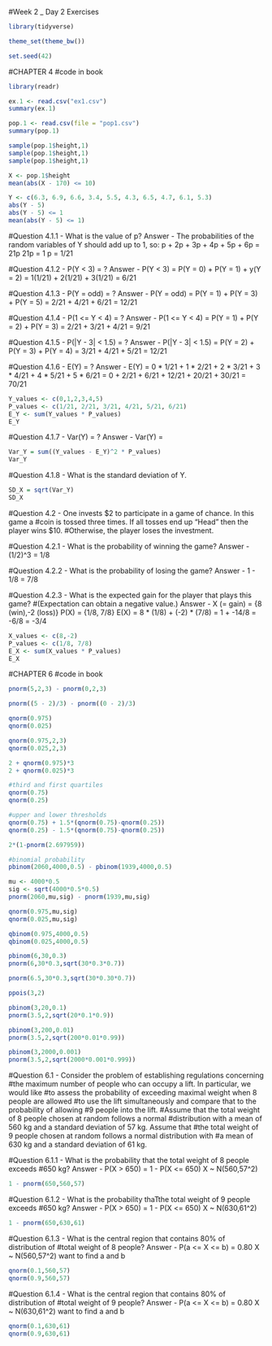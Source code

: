 #Week 2 _ Day 2 Exercises
```r
library(tidyverse)

theme_set(theme_bw())

set.seed(42)
```
#CHAPTER 4
#code in book
```r
library(readr)

ex.1 <- read.csv("ex1.csv")
summary(ex.1)

pop.1 <- read.csv(file = "pop1.csv")
summary(pop.1)

sample(pop.1$height,1)
sample(pop.1$height,1)
sample(pop.1$height,1)

X <- pop.1$height
mean(abs(X - 170) <= 10)

Y <- c(6.3, 6.9, 6.6, 3.4, 5.5, 4.3, 6.5, 4.7, 6.1, 5.3)
abs(Y - 5)
abs(Y - 5) <= 1
mean(abs(Y - 5) <= 1)
```

#Question 4.1.1 - What is the value of p?
Answer - The probabilities of the random variables of Y should add up to 1, so:
p + 2p + 3p + 4p + 5p + 6p = 21p 
21p = 1
p = 1/21

#Question 4.1.2 - P(Y < 3) = ?
Answer - P(Y < 3) = P(Y = 0) + P(Y = 1) + y(Y = 2)
                  = 1(1/21) + 2(1/21) + 3(1/21)
                  = 6/21

#Question 4.1.3 - P(Y = odd) = ?
Answer - P(Y = odd) = P(Y = 1) + P(Y = 3) + P(Y = 5)
                    = 2/21 + 4/21 + 6/21
                    = 12/21
                    
#Question 4.1.4 - P(1 <= Y < 4) = ?
Answer - P(1 <= Y < 4) = P(Y = 1) + P(Y = 2) + P(Y = 3)
                       = 2/21 + 3/21 + 4/21
                       = 9/21
                       
#Question 4.1.5 - P(|Y - 3| < 1.5) = ?
Answer - P(|Y - 3| < 1.5) = P(Y = 2) + P(Y = 3) + P(Y = 4)
                          = 3/21 + 4/21 + 5/21
                          = 12/21
                          
#Question 4.1.6 - E(Y) = ?
Answer - E(Y) = 0 * 1/21 + 1 * 2/21 + 2 * 3/21 + 3 * 4/21 + 4 * 5/21 + 5 * 6/21
              = 0 + 2/21 + 6/21 + 12/21 + 20/21 + 30/21
              = 70/21
```r
Y_values <- c(0,1,2,3,4,5)
P_values <- c(1/21, 2/21, 3/21, 4/21, 5/21, 6/21)
E_Y <- sum(Y_values * P_values)
E_Y
```

#Question 4.1.7 - Var(Y) = ?
Answer - Var(Y) = 
```r
Var_Y = sum((Y_values - E_Y)^2 * P_values)
Var_Y
```

#Question 4.1.8 - What is the standard deviation of Y.
```r
SD_X = sqrt(Var_Y)
SD_X
```

#Question 4.2 - One invests $2 to participate in a game of chance. In this game a 
#coin is tossed three times. If all tosses end up "Head" then the player wins $10.
#Otherwise, the player loses the investment. 

#Question 4.2.1 - What is the probability of winning the game?
Answer - (1/2)^3 = 1/8

#Question 4.2.2 - What is the probability of losing the game?
Answer - 1 - 1/8 = 7/8

#Question 4.2.3 - What is the expected gain for the player that plays this game?
#(Expectation can obtain a negative value.)
Answer - X (= gain) = {8 (win),-2 (loss)}
        P(X) = {1/8, 7/8}
        E(X) = 8 * (1/8) + (-2) * (7/8) 
             = 1 + -14/8
             = -6/8 = -3/4
```r
X_values <- c(8,-2)
P_values <- c(1/8, 7/8)
E_X <- sum(X_values * P_values)
E_X
```
             
#CHAPTER 6 
#code in book
```r
pnorm(5,2,3) - pnorm(0,2,3)

pnorm((5 - 2)/3) - pnorm((0 - 2)/3)

qnorm(0.975)
qnorm(0.025)

qnorm(0.975,2,3)
qnorm(0.025,2,3)

2 + qnorm(0.975)*3
2 + qnorm(0.025)*3

#third and first quartiles
qnorm(0.75)
qnorm(0.25)

#upper and lower thresholds
qnorm(0.75) + 1.5*(qnorm(0.75)-qnorm(0.25))
qnorm(0.25) - 1.5*(qnorm(0.75)-qnorm(0.25))

2*(1-pnorm(2.697959))

#binomial probability
pbinom(2060,4000,0.5) - pbinom(1939,4000,0.5)

mu <- 4000*0.5
sig <- sqrt(4000*0.5*0.5)
pnorm(2060,mu,sig) - pnorm(1939,mu,sig)

qnorm(0.975,mu,sig)
qnorm(0.025,mu,sig)

qbinom(0.975,4000,0.5)
qbinom(0.025,4000,0.5)

pbinom(6,30,0.3)
pnorm(6,30*0.3,sqrt(30*0.3*0.7))

pnorm(6.5,30*0.3,sqrt(30*0.30*0.7))

ppois(3,2)

pbinom(3,20,0.1)
pnorm(3.5,2,sqrt(20*0.1*0.9))

pbinom(3,200,0.01)
pnorm(3.5,2,sqrt(200*0.01*0.99))

pbinom(3,2000,0.001)
pnorm(3.5,2,sqrt(2000*0.001*0.999))
```

#Question 6.1 - Consider the problem of establishing regulations concerning
#the maximum number of people who can occupy a lift. In particular, we would like
#to assess the probability of exceeding maximal weight when 8 people are allowed
#to use the lift simultaneously and compare that to the probability of allowing
#9 people into the lift.
#Assume that the total weight of 8 people chosen at random follows a normal
#distribution with a mean of 560 kg and a standard deviation of 57 kg. Assume that 
#the total weight of 9 people chosen at random follows a normal distribution with
#a mean of 630 kg and a standard deviation of 61 kg.

#Question 6.1.1 - What is the probability that the total weight of 8 people exceeds
#650 kg?
Answer - P(X > 650) = 1 - P(X <= 650)
X ~ N(560,57^2)
```r
1 - pnorm(650,560,57)
```

#Question 6.1.2 - What is the probability thaTthe total weight of 9 people exceeds
#650 kg?
Answer - P(X > 650) = 1 - P(X <= 650)
X ~ N(630,61^2)
```r
1 - pnorm(650,630,61)
```

#Question 6.1.3 - What is the central region that contains 80% of distribution of 
#total weight of 8 people?
Answer - P(a <= X <= b) = 0.80
X ~ N(560,57^2) want to find a and b
```r
qnorm(0.1,560,57)
qnorm(0.9,560,57)
```

#Question 6.1.4 - What is the central region that contains 80% of distribution of 
#total weight of 9 people?
Answer - P(a <= X <= b) = 0.80
X ~ N(630,61^2) want to find a and b
```r
qnorm(0.1,630,61)
qnorm(0.9,630,61)
```